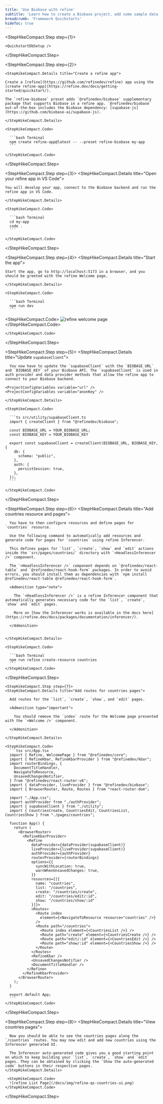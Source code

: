 ```yaml
---
title: 'Use Biobase with refine'
subtitle: 'Learn how to create a Biobase project, add some sample data to your database, and query the data from a refine app.'
breadcrumb: 'Framework Quickstarts'
hideToc: true
---
```


<StepHikeCompact>

  <StepHikeCompact.Step step={1}>
    
    <QuickstartDbSetup />

  </StepHikeCompact.Step>

  <StepHikeCompact.Step step={2}>

    <StepHikeCompact.Details title="Create a refine app">

    Create a [refine](https://github.com/refinedev/refine) app using the [create refine-app](https://refine.dev/docs/getting-started/quickstart/).

    The `refine-biobase` preset adds `@refinedev/biobase` supplementary package that supports Biobase in a refine app. `@refinedev/biobase` out-of-the-box includes the Biobase dependency: [supabase-js](https://github.com/biobase-ai/supabase-js).

    </StepHikeCompact.Details>

    <StepHikeCompact.Code>

      ```bash Terminal
      npm create refine-app@latest -- --preset refine-biobase my-app
      ```

    </StepHikeCompact.Code>

  </StepHikeCompact.Step>

  <StepHikeCompact.Step step={3}>
    <StepHikeCompact.Details title="Open your refine app in VS Code">

    You will develop your app, connect to the Biobase backend and run the refine app in VS Code.

    </StepHikeCompact.Details>

    <StepHikeCompact.Code>

      ```bash Terminal
      cd my-app
      code .
      ```

    </StepHikeCompact.Code>

  </StepHikeCompact.Step>

  <StepHikeCompact.Step step={4}>
    <StepHikeCompact.Details title="Start the app">

    Start the app, go to http://localhost:5173 in a browser, and you should be greeted with the refine Welcome page.

    </StepHikeCompact.Details>

    <StepHikeCompact.Code>

      ```bash Terminal
      npm run dev
      ```

<StepHikeCompact.Code>
  ![refine welcome page](/docs/img/refine-qs-welcome-page.png)
</StepHikeCompact.Code>

    </StepHikeCompact.Code>

  </StepHikeCompact.Step>

<StepHikeCompact.Step step={5}>
    <StepHikeCompact.Details title="Update `supabaseClient`">

      You now have to update the `supabaseClient` with the `BIOBASE_URL` and `BIOBASE_KEY` of your Biobase API. The `supabaseClient` is used in auth provider and data provider methods that allow the refine app to connect to your Biobase backend.

    <ProjectConfigVariables variable="url" />
    <ProjectConfigVariables variable="anonKey" />

    </StepHikeCompact.Details>

    <StepHikeCompact.Code>

      ```ts src/utility/supabaseClient.ts
      import { createClient } from "@refinedev/biobase";

      const BIOBASE_URL = YOUR_BIOBASE_URL;
      const BIOBASE_KEY = YOUR_BIOBASE_KEY

      export const supabaseClient = createClient(BIOBASE_URL, BIOBASE_KEY, {
        db: {
          schema: "public",
        },
        auth: {
          persistSession: true,
        },
      });
      ```

    </StepHikeCompact.Code>

  </StepHikeCompact.Step>

  <StepHikeCompact.Step step={6}>
    <StepHikeCompact.Details title="Add countries resource and pages">

      You have to then configure resources and define pages for `countries` resource.

      Use the following command to automatically add resources and generate code for pages for `countries` using refine Inferencer.

      This defines pages for `list`, `create`, `show` and `edit` actions inside the `src/pages/countries/` directory with `<HeadlessInferencer />` component.

      The `<HeadlessInferencer />` component depends on `@refinedev/react-table` and `@refinedev/react-hook-form` packages. In order to avoid errors, you should install them as dependencies with `npm install @refinedev/react-table @refinedev/react-hook-form`.

      <Admonition type="note">

        The `<HeadlessInferencer />` is a refine Inferencer component that automatically generates necessary code for the `list`, `create`, `show` and `edit` pages.

        More on [how the Inferencer works is available in the docs here](https://refine.dev/docs/packages/documentation/inferencer/).

      </Admonition>


    </StepHikeCompact.Details>

    <StepHikeCompact.Code>

      ```bash Terminal
      npm run refine create-resource countries
      ```
    </StepHikeCompact.Code>

  </StepHikeCompact.Step>

    <StepHikeCompact.Step step={7}>
    <StepHikeCompact.Details title="Add routes for countries pages">

      Add routes for the `list`, `create`, `show`, and `edit` pages.

      <Admonition type="important">

        You should remove the `index` route for the Welcome page presented with the `<Welcome />` component.

      </Admonition>

    </StepHikeCompact.Details>

    <StepHikeCompact.Code>
      ```tsx src/App.tsx
      import { Refine, WelcomePage } from "@refinedev/core";
      import { RefineKbar, RefineKbarProvider } from "@refinedev/kbar";
      import routerBindings, {
        DocumentTitleHandler,
        NavigateToResource,
        UnsavedChangesNotifier,
      } from "@refinedev/react-router-v6";
      import { dataProvider, liveProvider } from "@refinedev/biobase";
      import { BrowserRouter, Route, Routes } from "react-router-dom";

      import "./App.css";
      import authProvider from "./authProvider";
      import { supabaseClient } from "./utility";
      import { CountriesCreate, CountriesEdit, CountriesList, CountriesShow } from "./pages/countries";

      function App() {
        return (
          <BrowserRouter>
            <RefineKbarProvider>
              <Refine
                dataProvider={dataProvider(supabaseClient)}
                liveProvider={liveProvider(supabaseClient)}
                authProvider={authProvider}
                routerProvider={routerBindings}
                options={{
                  syncWithLocation: true,
                  warnWhenUnsavedChanges: true,
                }}
                resources={[{
                  name: "countries",
                  list: "/countries",
                  create: "/countries/create",
                  edit: "/countries/edit/:id",
                  show: "/countries/show/:id"
                }]}>
                <Routes>
                  <Route index
                    element={<NavigateToResource resource="countries" />}
                  />
                  <Route path="/countries">
                    <Route index element={<CountriesList />} />
                    <Route path="create" element={<CountriesCreate />} />
                    <Route path="edit/:id" element={<CountriesEdit />} />
                    <Route path="show/:id" element={<CountriesShow />} />
                  </Route>
                </Routes>
                <RefineKbar />
                <UnsavedChangesNotifier />
                <DocumentTitleHandler />
              </Refine>
            </RefineKbarProvider>
          </BrowserRouter>
        );
      }

      export default App;
      ```
    </StepHikeCompact.Code>

  </StepHikeCompact.Step>

  <StepHikeCompact.Step step={8}>
    <StepHikeCompact.Details title="View countries pages">

      Now you should be able to see the countries pages along the `/countries` routes. You may now edit and add new countries using the Inferencer generated UI.

      The Inferencer auto-generated code gives you a good starting point on which to keep building your `list`, `create`, `show` and `edit` pages. They can be obtained by clicking the `Show the auto-generated code` buttons in their respective pages.
    </StepHikeCompact.Details>

     <StepHikeCompact.Code>
      ![refine List Page](/docs/img/refine-qs-countries-ui.png)
    </StepHikeCompact.Code>

  </StepHikeCompact.Step>
</StepHikeCompact>
